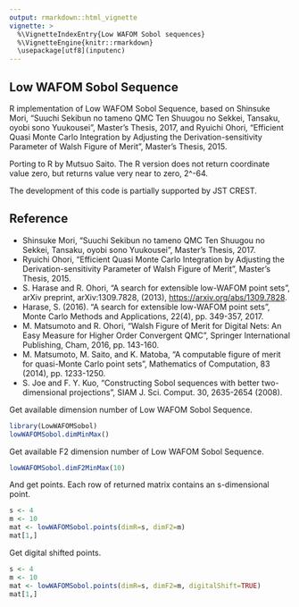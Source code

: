 ```yaml
---
output: rmarkdown::html_vignette
vignette: >
  %\VignetteIndexEntry{Low WAFOM Sobol sequences}
  %\VignetteEngine{knitr::rmarkdown}
  \usepackage[utf8](inputenc)
---
```


Low WAFOM Sobol Sequence
------------------------

R implementation of Low WAFOM Sobol Sequence,
based on
Shinsuke Mori,
"Suuchi Sekibun no tameno QMC Ten Shuugou no Sekkei, Tansaku,
oyobi sono Yuukousei",
Master's Thesis, 2017,
and Ryuichi Ohori,
"Efficient Quasi Monte Carlo Integration by Adjusting the
Derivation-sensitivity Parameter of Walsh Figure of Merit",
Master's Thesis, 2015.

Porting to R by Mutsuo Saito.
The R version does not return coordinate value zero,
but returns value very near to zero, 2^-64.

The development of this code is partially supported
by JST CREST.

Reference
---------
* Shinsuke Mori,
  "Suuchi Sekibun no tameno QMC Ten Shuugou no Sekkei, Tansaku,
  oyobi sono Yuukousei",
  Master's Thesis, 2017.
* Ryuichi Ohori,
  "Efficient Quasi Monte Carlo Integration by Adjusting the
  Derivation-sensitivity Parameter of Walsh Figure of Merit",
  Master's Thesis, 2015.
* S. Harase and R. Ohori,
  "A search for extensible low-WAFOM point sets",
  arXiv preprint, arXiv:1309.7828, (2013),
  [https://arxiv.org/abs/1309.7828](https://arxiv.org/abs/1309.7828).
* Harase, S. (2016).
  "A search for extensible low-WAFOM point sets",
  Monte Carlo Methods and Applications, 22(4), pp. 349-357, 2017.
  \doi{10.1515/mcma-2016-0119}
* M. Matsumoto and R. Ohori,
  "Walsh Figure of Merit for Digital Nets: An Easy Measure
  for Higher Order Convergent QMC",
  Springer International Publishing, Cham, 2016, pp. 143-160.
* M. Matsumoto, M. Saito, and K. Matoba,
  "A computable figure of merit for quasi-Monte Carlo point sets",
  Mathematics of Computation, 83 (2014), pp. 1233-1250.
* S. Joe and F. Y. Kuo,
  "Constructing Sobol sequences with better two-dimensional projections",
  SIAM J. Sci. Comput. 30, 2635-2654 (2008).

Get available dimension number of Low WAFOM Sobol Sequence.
```r
library(LowWAFOMSobol)
lowWAFOMSobol.dimMinMax()
```

Get available F2 dimension number of Low WAFOM Sobol Sequence.
```r
lowWAFOMSobol.dimF2MinMax(10)
```

And get points. Each row of returned matrix contains an s-dimensional point.
```r
s <- 4
m <- 10
mat <- lowWAFOMSobol.points(dimR=s, dimF2=m)
mat[1,]
```

Get digital shifted points.
```r
s <- 4
m <- 10
mat <- lowWAFOMSobol.points(dimR=s, dimF2=m, digitalShift=TRUE)
mat[1,]
```
